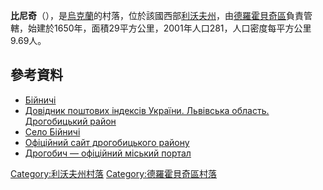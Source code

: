 {{coord|49|19|30|N|23|42|18|E|scale:100000|display=title}}

'''比尼奇'''（{{lang-uk|Бійничі}}），是[[烏克蘭|烏克蘭]]的村落，位於該國西部[[利沃夫州|利沃夫州]]，由[[德羅霍貝奇區|德羅霍貝奇區]]負責管轄，始建於1650年，面積29平方公里，2001年人口281，人口密度每平方公里9.69人。	

==參考資料==
* [http://gska2.rada.gov.ua/pls/z7502/A005?rf7571=42959 Бійничі]{{dead link|date=2018年3月 |bot=InternetArchiveBot |fix-attempted=yes }}
* [http://www.uaidx.com/13/302/index Довідник поштових індексів України. Львівська область. Дрогобицький район] {{Wayback|url=http://www.uaidx.com/13/302/index |date=20160909185005 }}
* [http://gska2.rada.gov.ua/pls/z7502/A005?rdat1=21.06.2006&rf7571=19448 Село Бійничі]{{dead link|date=2018年3月 |bot=InternetArchiveBot |fix-attempted=yes }}
* [https://web.archive.org/web/20060924001826/http://rajon.drohobych.com.ua/ Офіційний сайт дрогобицького району]
* [http://www.drohobych.com Дрогобич — офіційний міський портал]

{{DEFAULTSORT:Бійничі}}
[[Category:利沃夫州村落|Category:利沃夫州村落]]
[[Category:德羅霍貝奇區村落|Category:德羅霍貝奇區村落]]


{{Lviv-geo-stub}}